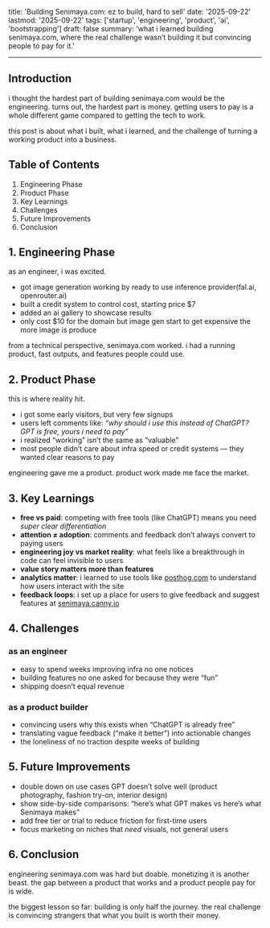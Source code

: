 title: 'Building Senimaya.com: ez to build, hard to sell'
date: '2025-09-22'
lastmod: '2025-09-22'
tags: ['startup', 'engineering', 'product', 'ai', 'bootstrapping']
draft: false
summary: 'what i learned building senimaya.com, where the real challenge wasn’t building it but convincing people to pay for it.'

---

## Introduction

i thought the hardest part of building senimaya.com would be the engineering. turns out, the hardest part is money. getting users to pay is a whole different game compared to getting the tech to work.

this post is about what i built, what i learned, and the challenge of turning a working product into a business.

## Table of Contents

1. Engineering Phase
2. Product Phase
3. Key Learnings
4. Challenges
5. Future Improvements
6. Conclusion

## 1. Engineering Phase

as an engineer, i was excited.

- got image generation working by ready to use inference provider(fal.ai, openrouter.ai)
- built a credit system to control cost, starting price $7
- added an ai gallery to showcase results
- only cost $10 for the domain but image gen start to get expensive the more image is produce

from a technical perspective, senimaya.com worked. i had a running product, fast outputs, and features people could use.

## 2. Product Phase

this is where reality hit.

- i got some early visitors, but very few signups
- users left comments like: _“why should i use this instead of ChatGPT? GPT is free, yours i need to pay”_
- i realized “working” isn’t the same as “valuable”
- most people didn’t care about infra speed or credit systems — they wanted clear reasons to pay

engineering gave me a product. product work made me face the market.

## 3. Key Learnings

- **free vs paid**: competing with free tools (like ChatGPT) means you need _super clear differentiation_
- **attention ≠ adoption**: comments and feedback don’t always convert to paying users
- **engineering joy vs market reality**: what feels like a breakthrough in code can feel invisible to users
- **value story matters more than features**
- **analytics matter**: i learned to use tools like [posthog.com](https://posthog.com) to understand how users interact with the site
- **feedback loops**: i set up a place for users to give feedback and suggest features at [senimaya.canny.io](https://senimaya.canny.io)

## 4. Challenges

### as an engineer

- easy to spend weeks improving infra no one notices
- building features no one asked for because they were “fun”
- shipping doesn’t equal revenue

### as a product builder

- convincing users why this exists when “ChatGPT is already free”
- translating vague feedback (“make it better”) into actionable changes
- the loneliness of no traction despite weeks of building

## 5. Future Improvements

- double down on use cases GPT doesn’t solve well (product photography, fashion try-on, interior design)
- show side-by-side comparisons: “here’s what GPT makes vs here’s what Senimaya makes”
- add free tier or trial to reduce friction for first-time users
- focus marketing on niches that _need_ visuals, not general users

## 6. Conclusion

engineering senimaya.com was hard but doable. monetizing it is another beast. the gap between a product that works and a product people pay for is wide.

the biggest lesson so far: building is only half the journey. the real challenge is convincing strangers that what you built is worth their money.
